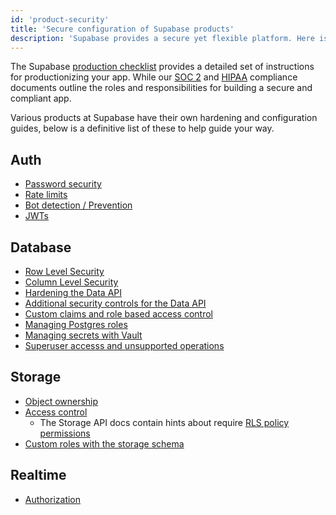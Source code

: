```yaml
---
id: 'product-security'
title: 'Secure configuration of Supabase products'
description: 'Supabase provides a secure yet flexible platform. Here is how to adjust various security settings across the platform.'
---
```


The Supabase [production checklist](/docs/guides/deployment/going-into-prod) provides a detailed set of instructions for productionizing your app. While our [SOC 2](/docs/guides/security/soc-2-compliance) and [HIPAA](/docs/guides/security/hipaa-compliance) compliance documents outline the roles and responsibilities for building a secure and compliant app.

Various products at Supabase have their own hardening and configuration guides, below is a definitive list of these to help guide your way.

## Auth

- [Password security](/docs/guides/auth/password-security)
- [Rate limits](/docs/guides/auth/rate-limits)
- [Bot detection / Prevention](/docs/guides/auth/auth-captcha)
- [JWTs](/docs/guides/auth/jwts)

## Database

- [Row Level Security](/docs/guides/database/postgres/row-level-security)
- [Column Level Security](/docs/guides/database/postgres/column-level-security)
- [Hardening the Data API](/docs/guides/database/hardening-data-api)
- [Additional security controls for the Data API](/docs/guides/api/securing-your-api)
- [Custom claims and role based access control](/docs/guides/database/postgres/custom-claims-and-role-based-access-control-rbac)
- [Managing Postgres roles](/docs/guides/database/postgres/roles)
- [Managing secrets with Vault](/docs/guides/database/vault)
- [Superuser accesss and unsupported operations](docs/guides/database/postgres/roles-superuser)

## Storage

- [Object ownership](/docs/guides/storage/security/ownership)
- [Access control](/docs/guides/storage/security/access-control)
  - The Storage API docs contain hints about require [RLS policy permissions](/docs/reference/javascript/storage-createbucket)
- [Custom roles with the storage schema](/docs/guides/storage/schema/custom-roles)

## Realtime

- [Authorization](docs/guides/realtime/authorization)
